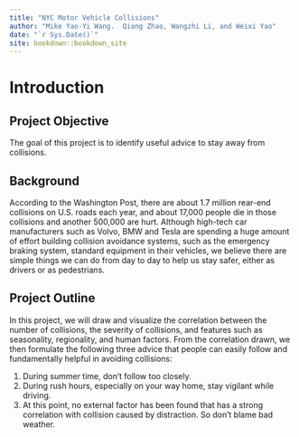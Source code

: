 ```yaml
--- 
title: "NYC Motor Vehicle Collisions"
author: "Mike Yao-Yi Wang.  Qiang Zhao, Wangzhi Li, and Weixi Yao"
date: "`r Sys.Date()`"
site: bookdown::bookdown_site
---
```


# Introduction

## Project Objective

The goal of this project is to identify useful advice to stay away from collisions.

## Background

According to the Washington Post, there are about 1.7 million rear-end collisions on U.S. roads each year, and about 17,000 people die in those collisions and another 500,000 are hurt. Although high-tech car manufacturers such as Volvo, BMW and Tesla are spending a huge amount of effort building collision avoidance systems, such as the emergency braking system, standard equipment in their vehicles, we believe there are simple things we can do from day to day to help us stay safer, either as drivers or as pedestrians.

## Project Outline

In this project, we will draw and visualize the correlation between the number of collisions, the severity of collisions, and features such as seasonality, regionality, and human factors. From the correlation drawn, we then formulate the following three advice that people can easily follow and fundamentally helpful in avoiding collisions:

1. During summer time, don’t follow too closely.
2. During rush hours, especially on your way home, stay vigilant while driving.
3. At this point, no external factor has been found that has a strong correlation with collision caused by distraction. So don’t blame bad weather.
